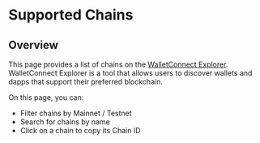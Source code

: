 
# Supported Chains

## Overview

This page provides a list of chains on the [WalletConnect Explorer](https://explorer.walletconnect.com/). WalletConnect Explorer is a tool that allows users to discover wallets and dapps that support their preferred blockchain.

On this page, you can:

- Filter chains by Mainnet / Testnet
- Search for chains by name
- Click on a chain to copy its Chain ID

<List />

